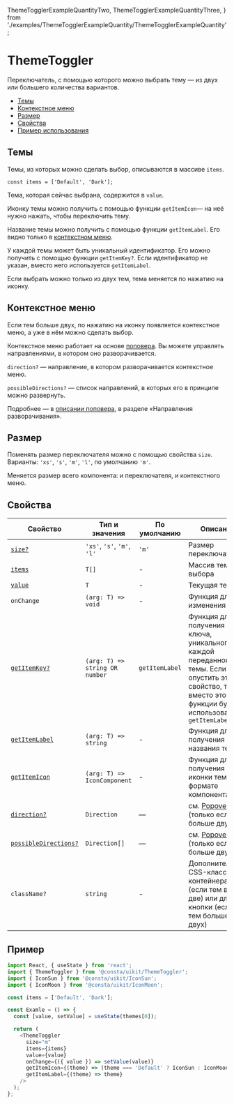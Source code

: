   ThemeTogglerExampleQuantityTwo,
  ThemeTogglerExampleQuantityThree,
} from './examples/ThemeTogglerExampleQuantity/ThemeTogglerExampleQuantity';


<!--info
description: Переключатель тем.
-->

# ThemeToggler

Переключатель, с помощью которого можно выбрать тему — из двух или большего количества вариантов.

- [Темы](#темы)
- [Контекстное меню](#контекстное-меню)
- [Размер](#размер)
- [Свойства](#свойства)
- [Пример использования](#пример-использования)

## Темы

Темы, из которых можно сделать выбор, описываются в массиве `items`.

```
const items = ['Default', 'Dark'];
```

Тема, которая сейчас выбрана, содержится в `value`.

Иконку темы можно получить с помощью функции `getItemIcon`— на неё нужно нажать, чтобы переключить тему.

Название темы можно получить с помощью функции `getItemLabel`. Его видно только в [контекстном меню](#контекстное-меню).

У каждой темы может быть уникальный идентификатор. Его можно получить с помощью функции `getItemKey?`.
Если идентификатор не указан, вместо него используется `getItemLabel`.

Если выбрать можно только из двух тем, тема меняется по нажатию на иконку.

<ThemeTogglerExampleQuantityTwo />

## Контекстное меню

Если тем больше двух, по нажатию на иконку появляется контекстное меню, а уже в нём можно сделать выбор.

<ThemeTogglerExampleQuantityThree />

Контекстное меню работает на основе [поповера](?path=/docs/components-popover--popover-positioned-by-coords-story).
Вы можете управлять направлениями, в котором оно разворачивается.

`direction?` — направление, в котором разворачивается контекстное меню.

`possibleDirections?` — список направлений, в которых его в принципе можно развернуть.

Подробнее — в [описании поповера](?path=/docs/components-popover--popover-positioned-by-coords-story), в разделе «Направления разворачивания».

## Размер

Поменять размер переключателя можно с помощью свойства `size`. Варианты: `'xs'`, `'s'`, `'m'`, `'l'`, по умолчанию `'m'`.

Меняется размер всего компонента: и переключателя, и контекстного меню.

<ThemeTogglerExampleSize />

## Свойства

<!-- props:start -->

| Свойство                                   | Тип и значения                 | По умолчанию   | Описание                                                                                                                                                  |
| ------------------------------------------ | ------------------------------ | -------------- | --------------------------------------------------------------------------------------------------------------------------------------------------------- |
| [`size?`](#размер-переключателя)           | `'xs'`, `'s'`, `'m'`, `'l'`    | `'m'`          | Размер переключателя                                                                                                                                      |
| [`items`](#темы)                           | `T[]`                          | -              | Массив тем для выбора                                                                                                                                     |
| [`value`](#темы)                           | `T`                            | -              | Текущая тема                                                                                                                                              |
| `onChange`                                 | `(arg: T) => void`             | -              | Функция для изменения                                                                                                                                     |
| [`getItemKey?`](#темы)                     | `(arg: T) => string OR number` | `getItemLabel` | Функция для получения ключа, уникального для каждой переданной темы. Если опустить это свойство, то вместо этой функции будет использована `getItemLabel` |
| [`getItemLabel`](#темы)                    | `(arg: T) => string`           | -              | Функция для получения названия темы                                                                                                                       |
| [`getItemIcon`](#темы)                     | `(arg: T) => IconComponent`    | -              | Функция для получения иконки темы в формате компонента                                                                                                    |
| [`direction?`](#контекстное-меню)          | `Direction`                    | —              | см. [Popover](?path=/docs/components-popover--popover-positioned-by-coords-story) (только если тем больше двух)                                           |
| [`possibleDirections?`](#контекстное-меню) | `Direction[]`                  | —              | см. [Popover](?path=/docs/components-popover--popover-positioned-by-coords-story) (только если тем больше двух)                                           |
| `className?`                               | `string`                       | -              | Дополнительный CSS-класс для контейнера (если тем всего две) или для кнопки (если тем больше двух)                                                        |

<!-- props:end -->

## Пример

```ts
import React, { useState } from 'react';
import { ThemeToggler } from '@consta/uikit/ThemeToggler';
import { IconSun } from '@consta/uikit/IconSun';
import { IconMoon } from '@consta/uikit/IconMoon';

const items = ['Default', 'Dark'];

const Examle = () => {
  const [value, setValue] = useState(themes[0]);

  return (
    <ThemeToggler
      size="m"
      items={items}
      value={value}
      onChange={({ value }) => setValue(value)}
      getItemIcon={(theme) => (theme === 'Default' ? IconSun : IconMoon)}
      getItemLabel={(theme) => theme}
    />
  );
};
```

